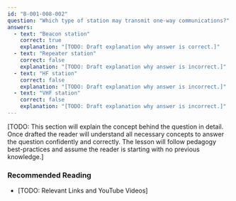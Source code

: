 ```yaml
---
id: "B-001-008-002"
question: "Which type of station may transmit one-way communications?"
answers:
  - text: "Beacon station"
    correct: true
    explanation: "[TODO: Draft explanation why answer is correct.]"
  - text: "Repeater station"
    correct: false
    explanation: "[TODO: Draft explanation why answer is incorrect.]"
  - text: "HF station"
    correct: false
    explanation: "[TODO: Draft explanation why answer is incorrect.]"
  - text: "VHF station"
    correct: false
    explanation: "[TODO: Draft explanation why answer is incorrect.]"
---
```


[TODO: This section will explain the concept behind the question in detail. Once drafted the reader will understand all necessary concepts to answer the question confidently and correctly. The lesson will follow pedagogy best-practices and assume the reader is starting with no previous knowledge.]

### Recommended Reading

- [TODO: Relevant Links and YouTube Videos]
